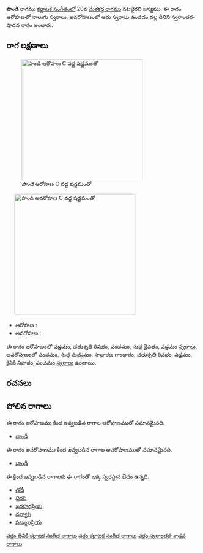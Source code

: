 {{Infobox ragam
	| name          	= పాండి
	| synonym	    	= 
	| mela          	= 
	| chakra        	= 
	| janaka        	= 
	| type          	= స్వరాంతర-శాడవ
	| arohanam      	= {{svaraC|S|R2|P|D1|S'}} 
	| avarohanam    	= {{svaraC|P|M1|G2|R2|S|N2|P}}
	| jeeva         	=
	| chhaya        	=
	| nyasa         	=
	| vishesha      	= 
	| equivalent  		= 
}}
{{కర్ణాటక సంగీత రాగాలు}}
'''పాండి''' రాగము [[కర్ణాటక సంగీతం]]లో 20వ [[మేళకర్త రాగము]] నటభైరవి జన్యము.  ఈ రాగం ఆరోహణలో నాలుగు స్వరాలు, అవరోహణంలో ఆరు స్వరాలు ఉండడం వల్ల దీనిని స్వరాంతర-షాడవ రాగం అంటారు.


==రాగ లక్షణాలు==
[[Image:pandi_ar_kb2wiki.png|thumb|right|316px|''పాండి'' ఆరోహణ C వద్ద షడ్జమంతో]]
	[[Image:pandi_av_kb2wiki.png|thumb|right|316px|''పాండి'' అవరోహణ C వద్ద షడ్జమంతో]]

* ఆరోహణ : {{svaraC|S|R2|P|D1|S'}} 
* అవరోహణ : {{svaraC|P|M1|G2|R2|S|N2|P}}

ఈ రాగం ఆరోహణంలో షడ్జమం, చతుశృతి రిషభం, పంచమం, సుద్ద దైవతం, షడ్జమం [[స్వరాలు]], అవరోహణంలో పంచమం, సుద్ద మధ్యమం, సాధారణ  గాంధారం, చతుశృతి రిషభం, షడ్జమం, కైసికి నిషాదం, పంచమం [[స్వరాలు]] ఉంటాయి.

==రచనలు==



==పోలిన రాగాలు==
ఈ రాగం ఆరోహణము కింద ఇవ్వబడిన రాగాల ఆరోహణముతో సమానమైనది.
* [[భాండీ]]

ఈ రాగం అవరోహణము కింద ఇవ్వబడిన రాగాల అవరోహణముతో సమానమైనది.
* [[భాండీ]]

ఈ క్రింద ఇవ్వబడిన రాగాలకు ఈ రాగంతో ఒక్క స్వరస్థాన భేదం ఉన్నది.
* [[తోడీ]]
* [[భైరవి]]
* [[ఖరహరప్రియ]]
* [[ధన్యాసి]]
* [[షణ్ముఖప్రియ]]



[[వర్గం:తెవికి కర్ణాటక సంగీత రాగాలు]]
[[వర్గం:కర్ణాటక సంగీత రాగాలు]]
[[వర్గం:స్వరాంతర-శాడవ రాగాలు]]